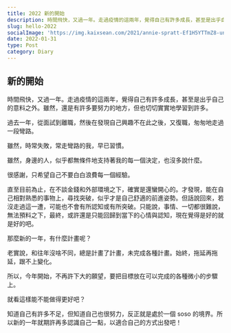 ```yaml
---
title: 2022 新的開始
description: 時間飛快，又過一年。走過疫情的這兩年，覺得自己有許多成長，甚至是出乎自己的意料之外。
slug: hello-2022
socialImage: 'https://img.kaixsean.com/2021/annie-spratt-Ef1H5YTTmZ8-unsplash.jpg'
date: 2022-01-31
type: Post
category: Diary
---
```


## 新的開始

時間飛快，又過一年。走過疫情的這兩年，覺得自己有許多成長，甚至是出乎自己的意料之外。雖然，還是有許多要努力的地方，但也切切實實地學習到許多。

過去一年，從面試到離職，然後在發現自己興趣不在此之後，又復職，匆匆地走過一段彎路。

雖然，時常失敗，常走彎路的我，早已習慣。

雖然，身邊的人，似乎都無條件地支持著我的每一個決定，也沒多說什麼。

很感謝，只希望自己不要白白浪費每一個經驗。

直至目前為止，在不談金錢和外部環境之下，確實是還蠻開心的。才發現，能在自己相對熟悉的事物上，尋找突破，似乎才是自己舒適的前進姿勢。但話說回來，若沒走過這一遭，可能也不會有所認知或有所突破。只能說，事情、一切都很難說，無法預料之下，最終，或許還是只能回歸到當下的心情與認知，現在覺得是好的就是好的吧。

那麼新的一年，有什麼計畫呢？

老實說，和往年沒啥不同，總是計畫了計畫，未完成各種計畫。始終，拖延再拖延，跟不上變化。

所以，今年開始，不再許下大的願望，要把目標放在可以完成的各種微小的步驟上。

就看這樣能不能做得更好吧？

知道自己有許多不足，但知道自己也很努力，反正就是處於一個 soso 的境界。所以新的一年就期許再多認識自己一點，以適合自己的方式出發吧！
